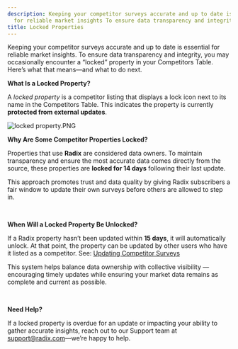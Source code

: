 ```yaml
---
description: Keeping your competitor surveys accurate and up to date is essential
  for reliable market insights To ensure data transparency and integrity you may occasiona...
title: Locked Properties
---
```


Keeping your competitor surveys accurate and up to date is essential for reliable market insights. To ensure data transparency and integrity, you may occasionally encounter a “locked” property in your Competitors Table. Here’s what that means—and what to do next.

**What Is a Locked Property?**

A *locked property* is a competitor listing that displays a lock icon next to its name in the Competitors Table. This indicates the property is currently **protected from external updates**.

![locked property.PNG](/images/radix/0ef964249869e265fda15ab5760ff750cb653862.png) 

**Why Are Some Competitor Properties Locked?**

Properties that use **Radix** are considered data owners. To maintain transparency and ensure the most accurate data comes directly from the source, these properties are **locked for 14 days** following their last update.

This approach promotes trust and data quality by giving Radix subscribers a fair window to update their own surveys before others are allowed to step in.

 

**When Will a Locked Property Be Unlocked?**

If a Radix property hasn’t been updated within **15 days**, it will automatically unlock. At that point, the property can be updated by other users who have it listed as a competitor. See: [Updating Competitor Surveys](updating-competitor-surveys)

This system helps balance data ownership with collective visibility — encouraging timely updates while ensuring your market data remains as complete and current as possible.

 

**Need Help?**

If a locked property is overdue for an update or impacting your ability to gather accurate insights, reach out to our Support team at support@radix.com—we’re happy to help.